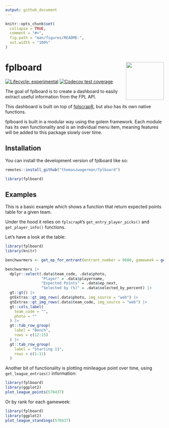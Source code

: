 ```yaml
---
output: github_document
---
```


<!-- README.md is generated from README.Rmd. Please edit that file -->

```r
knitr::opts_chunk$set(
  collapse = TRUE,
  comment = "#>",
  fig.path = "man/figures/README-",
  out.width = "100%"
)
```

# fplboard <img src="inst/app/www/logo.png" align="right" width="120"/>

<!-- badges: start -->
[![Lifecycle: experimental](https://img.shields.io/badge/lifecycle-experimental-orange.svg)](https://lifecycle.r-lib.org/articles/stages.html#experimental)
[![Codecov test coverage](https://codecov.io/gh/thomaszwagerman/fplboard/branch/main/graph/badge.svg)](https://app.codecov.io/gh/thomaszwagerman/fplboard?branch=main)
<!-- badges: end -->


The goal of fplboard is to create a dashboard to easily extract useful information from the FPL API.

This dashboard is built on top of [fplscrapR](https://github.com/wiscostret/fplscrapR), but also has its own native functions.

fplboard is built in a modular way using the golem framework. Each module has its own functionality and is an individual menu item, meaning features will be added to this package slowly over time.

## Installation

You can install the development version of fplboard like so:

``` r
remotes::install_github("thomaszwagerman/fplboard")

library(fplboard)
```

## Examples

This is a basic example which shows a function that return expected points table for a given team.

Under the hood it relies on `fplscrapR`'s `get_entry_player_picks()` and `get_player_info()` functions. 

Let's have a look at the table:

```r
library(fplboard)
library(knitr)

benchwarmers <- get_ep_for_entrant(entrant_number = 9680, gameweek = get_current_gw_number())

benchwarmers |>
  dplyr::select(.data$team_code, .data$photo,
                "Player" = .data$playername,
                "Expected Points" = .data$ep_next,
                "Selected by (%)" = .data$selected_by_percent) |>
  gt::gt() |>
  gtExtras::gt_img_rows(.data$photo, img_source = "web") |>
  gtExtras::gt_img_rows(.data$team_code, img_source = "web") |>
  gt::cols_label(
    team_code = "",
    photo = ""
  ) |>
  gt::tab_row_group(
    label = "Bench",
    rows = c(12:15)
  ) |>
  gt::tab_row_group(
    label = "Starting 11",
    rows = c(1:11)
  )
```


Another bit of functionality is plotting minileague point over time, using `get_league_entries()` information:

``` r
library(fplboard)
library(ggplot2)
plot_league_points(570437)
```

Or by rank for each gameweek:

``` r
library(fplboard)
library(ggplot2)
plot_league_standings(570437)
```

